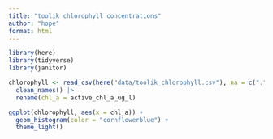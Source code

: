 ```yaml
---
title: "toolik chlorophyll concentrations"
author: "hope"
format: html
---
```


```r
library(here)
library(tidyverse)
library(janitor)
```

```r
chlorophyll <- read_csv(here("data/toolik_chlorophyll.csv"), na = c(".", "missing")) |>
  clean_names() |> 
  rename(chl_a = active_chl_a_ug_l)
```
```r
ggplot(chlorophyll, aes(x = chl_a)) +
  geom_histogram(color = "cornflowerblue") +
  theme_light()
```

